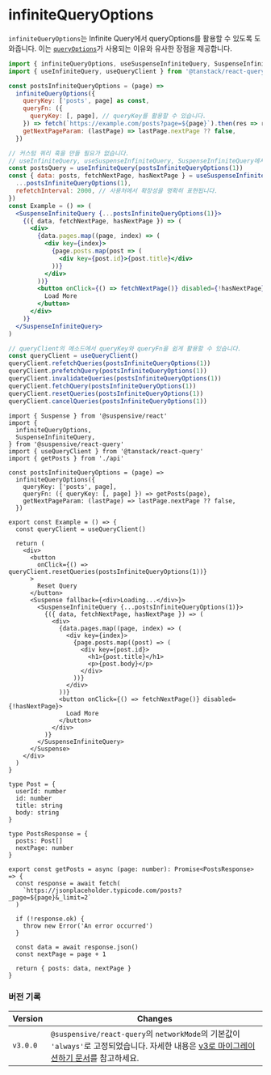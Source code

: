 
# infiniteQueryOptions

`infiniteQueryOptions`는 Infinite Query에서 queryOptions를 활용할 수 있도록 도와줍니다. 이는 [`queryOptions`](https://suspensive.org/ko/docs/react-query/queryOptions)가 사용되는 이유와 유사한 장점을 제공합니다.

```jsx /infiniteQueryOptions/
import { infiniteQueryOptions, useSuspenseInfiniteQuery, SuspenseInfiniteQuery } from '@suspensive/react-query'
import { useInfiniteQuery, useQueryClient } from '@tanstack/react-query'

const postsInfiniteQueryOptions = (page) =>
  infiniteQueryOptions({
    queryKey: ['posts', page] as const,
    queryFn: ({
      queryKey: [, page], // queryKey를 활용할 수 있습니다.
    }) => fetch(`https://example.com/posts?page=${page}`).then(res => res.json()),
    getNextPageParam: (lastPage) => lastPage.nextPage ?? false,
  })

// 커스텀 쿼리 훅을 만들 필요가 없습니다.
// useInfiniteQuery, useSuspenseInfiniteQuery, SuspenseInfiniteQuery에서 직접 infiniteQueryOptions를 활용할 수 있습니다.
const postsQuery = useInfiniteQuery(postsInfiniteQueryOptions(1))
const { data: posts, fetchNextPage, hasNextPage } = useSuspenseInfiniteQuery({
  ...postsInfiniteQueryOptions(1),
  refetchInterval: 2000, // 사용처에서 확장성을 명확히 표현됩니다.
})
const Example = () => (
  <SuspenseInfiniteQuery {...postsInfiniteQueryOptions(1)}>
    {({ data, fetchNextPage, hasNextPage }) => (
      <div>
        {data.pages.map((page, index) => (
          <div key={index}>
            {page.posts.map(post => (
              <div key={post.id}>{post.title}</div>
            ))}
          </div>
        ))}
        <button onClick={() => fetchNextPage()} disabled={!hasNextPage}>
          Load More
        </button>
      </div>
    )}
  </SuspenseInfiniteQuery>
)

// queryClient의 메소드에서 queryKey와 queryFn을 쉽게 활용할 수 있습니다.
const queryClient = useQueryClient()
queryClient.refetchQueries(postsInfiniteQueryOptions(1))
queryClient.prefetchQuery(postsInfiniteQueryOptions(1))
queryClient.invalidateQueries(postsInfiniteQueryOptions(1))
queryClient.fetchQuery(postsInfiniteQueryOptions(1))
queryClient.resetQueries(postsInfiniteQueryOptions(1))
queryClient.cancelQueries(postsInfiniteQueryOptions(1))
```

<Sandpack>

```tsx Example.tsx active
import { Suspense } from '@suspensive/react'
import {
  infiniteQueryOptions,
  SuspenseInfiniteQuery,
} from '@suspensive/react-query'
import { useQueryClient } from '@tanstack/react-query'
import { getPosts } from './api'

const postsInfiniteQueryOptions = (page) =>
  infiniteQueryOptions({
    queryKey: ['posts', page],
    queryFn: ({ queryKey: [, page] }) => getPosts(page),
    getNextPageParam: (lastPage) => lastPage.nextPage ?? false,
  })

export const Example = () => {
  const queryClient = useQueryClient()

  return (
    <div>
      <button
        onClick={() => queryClient.resetQueries(postsInfiniteQueryOptions(1))}
      >
        Reset Query
      </button>
      <Suspense fallback={<div>Loading...</div>}>
        <SuspenseInfiniteQuery {...postsInfiniteQueryOptions(1)}>
          {({ data, fetchNextPage, hasNextPage }) => (
            <div>
              {data.pages.map((page, index) => (
                <div key={index}>
                  {page.posts.map((post) => (
                    <div key={post.id}>
                      <h1>{post.title}</h1>
                      <p>{post.body}</p>
                    </div>
                  ))}
                </div>
              ))}
              <button onClick={() => fetchNextPage()} disabled={!hasNextPage}>
                Load More
              </button>
            </div>
          )}
        </SuspenseInfiniteQuery>
      </Suspense>
    </div>
  )
}
```

```tsx api.ts
type Post = {
  userId: number
  id: number
  title: string
  body: string
}

type PostsResponse = {
  posts: Post[]
  nextPage: number
}

export const getPosts = async (page: number): Promise<PostsResponse> => {
  const response = await fetch(
    `https://jsonplaceholder.typicode.com/posts?_page=${page}&_limit=2`
  )

  if (!response.ok) {
    throw new Error('An error occurred')
  }

  const data = await response.json()
  const nextPage = page + 1

  return { posts: data, nextPage }
}
```

</Sandpack>

### 버전 기록

| Version  | Changes                                                                                                                                                         |
| -------- | --------------------------------------------------------------------------------------------------------------------------------------------------------------- |
| `v3.0.0` | `@suspensive/react-query`의 `networkMode`의 기본값이 `'always'`로 고정되었습니다. 자세한 내용은 [v3로 마이그레이션하기 문서](./migrate-to-v3.mdx)를 참고하세요. |
